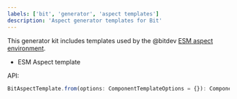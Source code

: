 ```yaml
---
labels: ['bit', 'generator', 'aspect templates']
description: 'Aspect generator templates for Bit'
---
```


This generator kit includes templates used by the @bitdev [ESM aspect environment](https://bit.cloud/bitdev/general/envs/bit-aspect-env).

- ESM Aspect template

API:

```ts
BitAspectTemplate.from(options: ComponentTemplateOptions = {}): ComponentTemplateOptions
```
